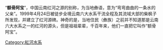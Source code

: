 {{unreferenced|time=2012-05-28T14:03:10+00:00}}
“'''额骨阿宝'''”，中国云南红河之源的别称，为当地彝语，意为“弯弯曲曲的一条水的父亲”。1999年4月24日被徒步全境云南六大水系干流全程及其流域大部的柴枫子所发现，并建立了红河源碑。神奇的是，当地住民（彝族）之前并不知道那是云南六大水系之一的红河的源头，但是祖祖辈辈，千百年来，他们一直把它叫作“额骨阿宝”。

[[Category:紅河水系|Category:紅河水系]]